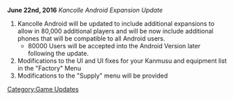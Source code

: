 {{UpdateBar
|PrevDate = June 10
|PrevYear = 2016
|NextDate = June 30
|NextYear = 2016
}}

'''June 22nd, 2016''' ''Kancolle Android Expansion Update''

# Kancolle Android will be updated to include additional expansions to allow in 80,000 additional players and will be now include additional phones that will be compatible to all Android users.
#* 80000 Users will be accepted into the Android Version later following the update.
# Modifications to the UI and UI fixes for your Kanmusu and equipment list in the "Factory" Menu
# Modifications to the "Supply" menu will be provided
[[Category:Game Updates]]